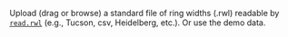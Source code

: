 Upload (drag or browse) a standard file of ring widths (.rwl) readable by [`read.rwl`](https://rdrr.io/cran/dplR/man/read.rwl.html) (e.g., Tucson, csv, Heidelberg, etc.). Or use the demo data.
